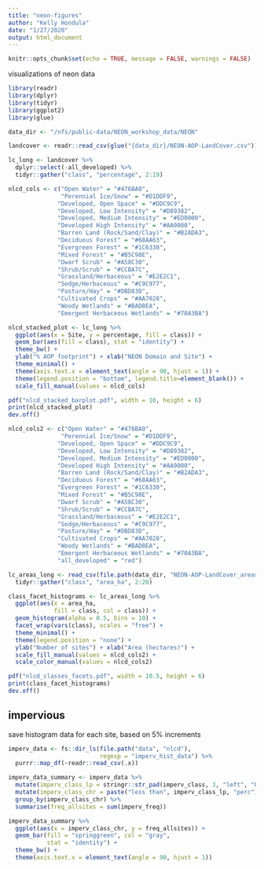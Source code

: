 ```yaml
---
title: "neon-figures"
author: "Kelly Hondula"
date: "1/27/2020"
output: html_document
---
```


```r
knitr::opts_chunk$set(echo = TRUE, message = FALSE, warnings = FALSE)
```

visualizations of neon data

```r
library(readr)
library(dplyr)
library(tidyr)
library(ggplot2)
library(glue)

data_dir <- "/nfs/public-data/NEON_workshop_data/NEON"

landcover <- readr::read_csv(glue("{data_dir}/NEON-AOP-LandCover.csv"))

lc_long <- landcover %>%
  dplyr::select(-all_developed) %>%
  tidyr::gather("class", "percentage", 2:19)

nlcd_cols <- c("Open Water" = "#476BA0", 
               "Perennial Ice/Snow" = "#D1DDF9",
              "Developed, Open Space" = "#DDC9C9", 
              "Developed, Low Intensity" = "#D89382", 
              "Developed, Medium Intensity" = "#ED0000", 
              "Developed High Intensity" = "#AA0000",
              "Barren Land (Rock/Sand/Clay)" = "#B2ADA3",
              "Deciduous Forest" = "#68AA63", 
              "Evergreen Forest" = "#1C6330", 
              "Mixed Forest" = "#B5C98E",
              "Dwarf Scrub" = "#A58C30", 
              "Shrub/Scrub" = "#CCBA7C",
              "Grassland/Herbaceous" = "#E2E2C1", 
              "Sedge/Herbaceous" = "#C9C977", 
              "Pasture/Hay" = "#DBD83D", 
              "Cultivated Crops" = "#AA7028",
              "Woody Wetlands" = "#BAD8EA", 
              "Emergent Herbaceous Wetlands" = "#70A3BA")

nlcd_stacked_plot <- lc_long %>%
  ggplot(aes(x = Site, y = percentage, fill = class)) +
  geom_bar(aes(fill = class), stat = "identity") +
  theme_bw() +
  ylab("% AOP footprint") + xlab("NEON Domain and Site") +
  theme_minimal() +
  theme(axis.text.x = element_text(angle = 90, hjust = 1)) +
  theme(legend.position = "bottom", legend.title=element_blank()) +
  scale_fill_manual(values = nlcd_cols)
```

```r
pdf("nlcd_stacked_barplot.pdf", width = 10, height = 6)
print(nlcd_stacked_plot)
dev.off()
```

```r
nlcd_cols2 <- c("Open Water" = "#476BA0", 
               "Perennial Ice/Snow" = "#D1DDF9",
              "Developed, Open Space" = "#DDC9C9", 
              "Developed, Low Intensity" = "#D89382", 
              "Developed, Medium Intensity" = "#ED0000", 
              "Developed High Intensity" = "#AA0000",
              "Barren Land (Rock/Sand/Clay)" = "#B2ADA3",
              "Deciduous Forest" = "#68AA63", 
              "Evergreen Forest" = "#1C6330", 
              "Mixed Forest" = "#B5C98E",
              "Dwarf Scrub" = "#A58C30", 
              "Shrub/Scrub" = "#CCBA7C",
              "Grassland/Herbaceous" = "#E2E2C1", 
              "Sedge/Herbaceous" = "#C9C977", 
              "Pasture/Hay" = "#DBD83D", 
              "Cultivated Crops" = "#AA7028",
              "Woody Wetlands" = "#BAD8EA", 
              "Emergent Herbaceous Wetlands" = "#70A3BA",
              "all_developed" = "red")

lc_areas_long <- read_csv(file.path(data_dir, "NEON-AOP-LandCover_areas.csv")) %>%
  tidyr::gather("class", "area_ha", 2:20)

class_facet_histograms <- lc_areas_long %>%
  ggplot(aes(x = area_ha, 
             fill = class, col = class)) +
  geom_histogram(alpha = 0.5, bins = 10) +
  facet_wrap(vars(class), scales = "free") +
  theme_minimal() + 
  theme(legend.position = "none") +
  ylab("Number of sites") + xlab("Area (hectares)") +
  scale_fill_manual(values = nlcd_cols2) +
  scale_color_manual(values = nlcd_cols2)

```

```r
pdf("nlcd_classes_facets.pdf", width = 10.5, height = 6)
print(class_facet_histograms)
dev.off()
```

## impervious

save histogram data for each site, based on 5% increments

```r
imperv_data <- fs::dir_ls(file.path("data", "nlcd"), 
                          regexp = "imperv_hist_data") %>%
  purrr::map_df(~readr::read_csv(.x))

imperv_data_summary <- imperv_data %>% 
  mutate(imperv_class_lp = stringr::str_pad(imperv_class, 3, "left", "0")) %>%
  mutate(imperv_class_chr = paste("less than", imperv_class_lp, "perc")) %>%
  group_by(imperv_class_chr) %>%
  summarise(freq_allsites = sum(imperv_freq))

imperv_data_summary %>%
  ggplot(aes(x = imperv_class_chr, y = freq_allsites)) +
  geom_bar(fill = "springgreen", col = "gray",
           stat = "identity") +
  theme_bw() +
  theme(axis.text.x = element_text(angle = 90, hjust = 1)) 
```



